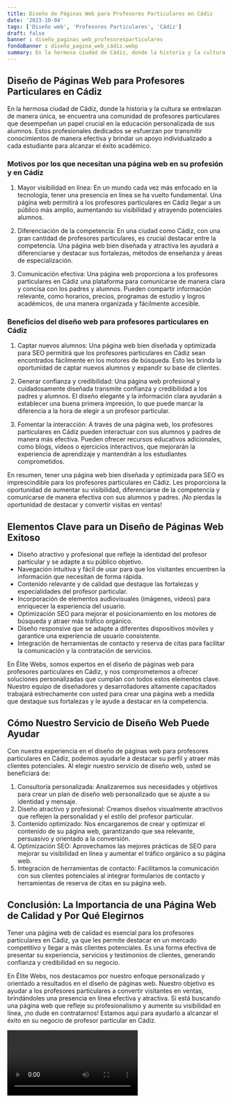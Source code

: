 ```yaml
---
title: Diseño de Páginas Web para Profesores Particulares en Cádiz
date: '2023-10-04'
tags: ['Diseño web', 'Profesores Particulares', 'Cádiz']
draft: false
banner : diseño_paginas_web_profesoresparticulares
fondoBanner : diseño_pagina_web_cádiz.webp
summary: En la hermosa ciudad de Cádiz, donde la historia y la cultura se entrelazan de manera única, se encuentra una comunidad de profesores particulares que desempeñan un papel crucial en la educación personalizada de sus alumnos. Estos profesionales dedicados se esfuerzan por transmitir conocimientos de manera efectiva y brindar un apoyo individualizado a cada estudiante para alcanzar el éxito académico.
---
```


## Diseño de Páginas Web para Profesores Particulares en Cádiz

En la hermosa ciudad de Cádiz, donde la historia y la cultura se entrelazan de manera única, se encuentra una comunidad de profesores particulares que desempeñan un papel crucial en la educación personalizada de sus alumnos. Estos profesionales dedicados se esfuerzan por transmitir conocimientos de manera efectiva y brindar un apoyo individualizado a cada estudiante para alcanzar el éxito académico.

### Motivos por los que necesitan una página web en su profesión y en Cádiz

1. Mayor visibilidad en línea: En un mundo cada vez más enfocado en la tecnología, tener una presencia en línea se ha vuelto fundamental. Una página web permitirá a los profesores particulares en Cádiz llegar a un público más amplio, aumentando su visibilidad y atrayendo potenciales alumnos.

2. Diferenciación de la competencia: En una ciudad como Cádiz, con una gran cantidad de profesores particulares, es crucial destacar entre la competencia. Una página web bien diseñada y atractiva les ayudará a diferenciarse y destacar sus fortalezas, métodos de enseñanza y áreas de especialización.

3. Comunicación efectiva: Una página web proporciona a los profesores particulares en Cádiz una plataforma para comunicarse de manera clara y concisa con los padres y alumnos. Pueden compartir información relevante, como horarios, precios, programas de estudio y logros académicos, de una manera organizada y fácilmente accesible.

### Beneficios del diseño web para profesores particulares en Cádiz

1. Captar nuevos alumnos: Una página web bien diseñada y optimizada para SEO permitirá que los profesores particulares en Cádiz sean encontrados fácilmente en los motores de búsqueda. Esto les brinda la oportunidad de captar nuevos alumnos y expandir su base de clientes.

2. Generar confianza y credibilidad: Una página web profesional y cuidadosamente diseñada transmite confianza y credibilidad a los padres y alumnos. El diseño elegante y la información clara ayudarán a establecer una buena primera impresión, lo que puede marcar la diferencia a la hora de elegir a un profesor particular.

3. Fomentar la interacción: A través de una página web, los profesores particulares en Cádiz pueden interactuar con sus alumnos y padres de manera más efectiva. Pueden ofrecer recursos educativos adicionales, como blogs, videos o ejercicios interactivos, que mejorarán la experiencia de aprendizaje y mantendrán a los estudiantes comprometidos.

En resumen, tener una página web bien diseñada y optimizada para SEO es imprescindible para los profesores particulares en Cádiz. Les proporciona la oportunidad de aumentar su visibilidad, diferenciarse de la competencia y comunicarse de manera efectiva con sus alumnos y padres. ¡No pierdas la oportunidad de destacar y convertir visitas en ventas!

<GifSeo />

<Cta />

## Elementos Clave para un Diseño de Páginas Web Exitoso

- Diseño atractivo y profesional que refleje la identidad del profesor particular y se adapte a su público objetivo.
- Navegación intuitiva y fácil de usar para que los visitantes encuentren la información que necesitan de forma rápida.
- Contenido relevante y de calidad que destaque las fortalezas y especialidades del profesor particular.
- Incorporación de elementos audiovisuales (imágenes, videos) para enriquecer la experiencia del usuario.
- Optimización SEO para mejorar el posicionamiento en los motores de búsqueda y atraer más tráfico orgánico.
- Diseño responsive que se adapte a diferentes dispositivos móviles y garantice una experiencia de usuario consistente.
- Integración de herramientas de contacto y reserva de citas para facilitar la comunicación y la contratación de servicios.

En Élite Webs, somos expertos en el diseño de páginas web para profesores particulares en Cádiz, y nos comprometemos a ofrecer soluciones personalizadas que cumplan con todos estos elementos clave. Nuestro equipo de diseñadores y desarrolladores altamente capacitados trabajará estrechamente con usted para crear una página web a medida que destaque sus fortalezas y le ayude a destacar en la competencia.

## Cómo Nuestro Servicio de Diseño Web Puede Ayudar

Con nuestra experiencia en el diseño de páginas web para profesores particulares en Cádiz, podemos ayudarle a destacar su perfil y atraer más clientes potenciales. Al elegir nuestro servicio de diseño web, usted se beneficiará de:

1. Consultoría personalizada: Analizaremos sus necesidades y objetivos para crear un plan de diseño web personalizado que se ajuste a su identidad y mensaje.
2. Diseño atractivo y profesional: Creamos diseños visualmente atractivos que reflejen la personalidad y el estilo del profesor particular.
3. Contenido optimizado: Nos encargaremos de crear y optimizar el contenido de su página web, garantizando que sea relevante, persuasivo y orientado a la conversión.
4. Optimización SEO: Aprovechamos las mejores prácticas de SEO para mejorar su visibilidad en línea y aumentar el tráfico orgánico a su página web.
5. Integración de herramientas de contacto: Facilitamos la comunicación con sus clientes potenciales al integrar formularios de contacto y herramientas de reserva de citas en su página web.

## Conclusión: La Importancia de una Página Web de Calidad y Por Qué Elegirnos

Tener una página web de calidad es esencial para los profesores particulares en Cádiz, ya que les permite destacar en un mercado competitivo y llegar a más clientes potenciales. Es una forma efectiva de presentar su experiencia, servicios y testimonios de clientes, generando confianza y credibilidad en su negocio.

En Élite Webs, nos destacamos por nuestro enfoque personalizado y orientado a resultados en el diseño de páginas web. Nuestro objetivo es ayudar a los profesores particulares a convertir visitantes en ventas, brindándoles una presencia en línea efectiva y atractiva. Si está buscando una página web que refleje su profesionalismo y aumente su visibilidad en línea, ¡no dude en contratarnos! Estamos aquí para ayudarlo a alcanzar el éxito en su negocio de profesor particular en Cádiz.

<Video />

<CtaBot job='Profesores Particulares' city='Cádiz'/>

<Gmaps query='Cádiz+españa+maps' />